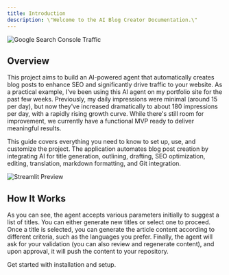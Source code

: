 ```yaml
---
title: Introduction
description: \"Welcome to the AI Blog Creator Documentation.\"
---
```


![Google Search Console Traffic](/images/google_search_console.png)

## Overview

This project aims to build an AI-powered agent that automatically creates blog posts to enhance SEO and significantly drive traffic to your website. As a practical example, I've been using this AI agent on my portfolio site for the past few weeks. Previously, my daily impressions were minimal (around 15 per day), but now they've increased dramatically to about 180 impressions per day, with a rapidly rising growth curve. While there's still room for improvement, we currently have a functional MVP ready to deliver meaningful results.

This guide covers everything you need to know to set up, use, and customize the project. The application automates blog post creation by integrating AI for title generation, outlining, drafting, SEO optimization, editing, translation, markdown formatting, and Git integration.

![Streamlit Preview](/images/preview.png)

## How It Works

As you can see, the agent accepts various parameters initially to suggest a list of titles. You can either generate new titles or select one to proceed. Once a title is selected, you can generate the article content according to different criteria, such as the languages you prefer. Finally, the agent will ask for your validation (you can also review and regenerate content), and upon approval, it will push the content to your repository.

<CardGroup cols={2}>
  <Card title="Getting Started\" icon="code\" href="/getting-started">
    Get started with installation and setup.
  </Card>
</CardGroup>

